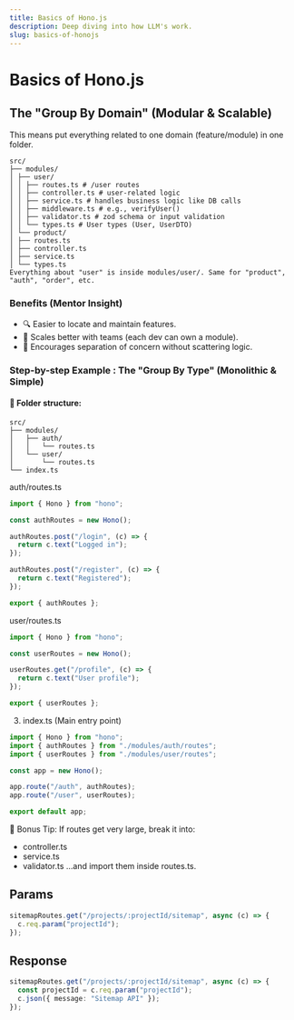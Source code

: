 ```yaml
---
title: Basics of Hono.js
description: Deep diving into how LLM's work.
slug: basics-of-honojs
---
```


# Basics of Hono.js

## The "Group By Domain" (Modular & Scalable)

This means put everything related to one domain (feature/module) in one folder.

```
src/
├── modules/
│ ├── user/
│ │ ├── routes.ts # /user routes
│ │ ├── controller.ts # user-related logic
│ │ ├── service.ts # handles business logic like DB calls
│ │ ├── middleware.ts # e.g., verifyUser()
│ │ ├── validator.ts # zod schema or input validation
│ │ └── types.ts # User types (User, UserDTO)
│ └── product/
│ ├── routes.ts
│ ├── controller.ts
│ ├── service.ts
│ └── types.ts
Everything about "user" is inside modules/user/. Same for "product", "auth", "order", etc.
```

### Benefits (Mentor Insight)

- 🔍 Easier to locate and maintain features.
- 👥 Scales better with teams (each dev can own a module).
- 🚀 Encourages separation of concern without scattering logic.

### Step-by-step Example : The "Group By Type" (Monolithic & Simple)

#### 📁 Folder structure:

```
src/
├── modules/
│   ├── auth/
│   │   └── routes.ts
│   └── user/
│       └── routes.ts
└── index.ts
```

auth/routes.ts

```ts
import { Hono } from "hono";

const authRoutes = new Hono();

authRoutes.post("/login", (c) => {
  return c.text("Logged in");
});

authRoutes.post("/register", (c) => {
  return c.text("Registered");
});

export { authRoutes };
```

user/routes.ts

```ts
import { Hono } from "hono";

const userRoutes = new Hono();

userRoutes.get("/profile", (c) => {
  return c.text("User profile");
});

export { userRoutes };
```

3. index.ts (Main entry point)

```ts
import { Hono } from "hono";
import { authRoutes } from "./modules/auth/routes";
import { userRoutes } from "./modules/user/routes";

const app = new Hono();

app.route("/auth", authRoutes);
app.route("/user", userRoutes);

export default app;
```

🧠 Bonus Tip:
If routes get very large, break it into:

- controller.ts
- service.ts
- validator.ts
  ...and import them inside routes.ts.

## Params

```ts
sitemapRoutes.get("/projects/:projectId/sitemap", async (c) => {
  c.req.param("projectId");
});
```

## Response

```ts
sitemapRoutes.get("/projects/:projectId/sitemap", async (c) => {
  const projectId = c.req.param("projectId");
  c.json({ message: "Sitemap API" });
});
```
